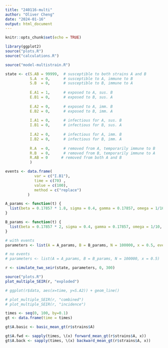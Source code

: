 ```yaml
---
title: "240116-multi"
author: "Oliver Cheng"
date: "2024-01-16"
output: html_document
---
```


```r
knitr::opts_chunk$set(echo = TRUE)

library(ggplot2)
source("plots.R")
source("calculations.R")
```

```r
source("model-multistrain.R")

state <- c(S.AB = 99999,  # susceptible to both strains A and B
           S.A  = 0,      # susceptible to A, immune to B
           S.B  = 0,      # susceptible to B, immune to A
           
           E.A1 = 1,      # exposed to A, sus. B
           E.B1 = 0,      # exposed to B, sus. A
           
           E.A2 = 0,      # exposed to A, imm. B
           E.B2 = 0,      # exposed to B, imm. A
           
           I.A1 = 0,      # infectious for A, sus. B
           I.B1 = 0,      # infectious for B, sus. A
           
           I.A2 = 0,      # infectious for A, imm. B
           I.B2 = 0,      # infectious for B, imm. A
           
           R.A  = 0,      # removed from A, temporarily immune to B
           R.B  = 0,      # removed from B, temporarily immune to A
           R.AB = 0      # removed from both A and B
           )

events <- data.frame(
             var = c("I.B1"),
             time = c(70) ,
             value = c(100),
             method = c("replace")
          )

A_params <- function(t) {
  list(beta = 0.17857 * 1.8, sigma = 0.4, gamma = 0.17857, omega = 1/10, label="BA.1")
}

B_params <- function(t) {
  list(beta = 0.17857 * 2, sigma = 0.4, gamma = 0.17857, omega = 1/10, label="BA.2")
}

# with events
parameters <- list(A = A_params, B = B_params, N = 100000, x = 0.5, events = events)

# no events
# parameters <- list(A = A_params, B = B_params, N = 100000, x = 0.5)

r <- simulate_two_seir(state, parameters, 0, 300)
```

```r
source("plots.R")
plot_multiple_SEIR(r, "exploded")

# ggplot(r$data, aes(x=time, y=S.A2)) + geom_line()

# plot_multiple_SEIR(r, "combined")
# plot_multiple_SEIR(r, "incidence")
```

```r

times <- seq(0, 100, by=0.1)
gt <- data.frame(time = times)

gt$A.basic <- basic_mean_gt(r$strains$A)

gt$A.fwd <- sapply(times, \(x) forward_mean_gt(r$strains$A, x))
gt$A.back <- sapply(times, \(x) backward_mean_gt(r$strains$A, x))
```
